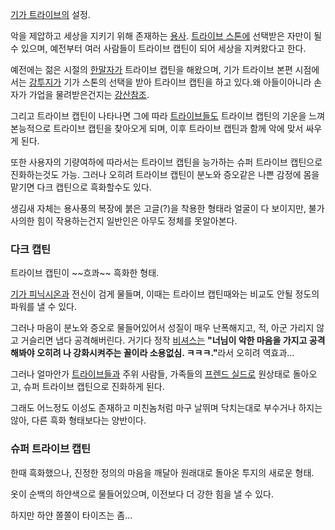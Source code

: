 [[기가 트라이브]]의 설정.

악을 제압하고 세상을 지키기 위해 존재하는 [[용사]]. [[트라이브 스톤]]에 선택받은 자만이 될 수 있으며, 예전부터 여러 사람들이 트라이브 캡틴이 되어 세상을 지켜왔다고 한다.

예전에는 젊은 시절의 [[한말자]]가 트라이브 캡틴을 해왔으며, 기가 트라이브 본편 시점에서는 [[강투지]]가 기가 스톤의 선택을 받아 트라이브 캡틴을 하고 있다.왜 아들이아니라 손자가 가업을 물려받은건지는 [[강산]]참조.

그리고 트라이브 캡틴이 나타나면 그에 따라 [[트라이브]]들도 트라이브 캡틴의 기운을 느껴 본능적으로 트라이브 캡틴을 찾아오게 되며, 이후 트라이브 캡틴과 함께 악에 맞서 싸우게 된다.

또한 사용자의 기량여하에 따라서는 트라이브 캡틴을 능가하는 슈퍼 트라이브 캡틴으로 진화하는것도 가능. 그러나 오히려 트라이브 캡틴이 분노와 증오같은 나쁜 감정에 몸을 맡기면 다크 캡틴으로 흑화할수도 있다.

생김새 자체는 용사풍의 복장에 붉은 고글(?)을 착용한 형태라 얼굴이 다 보이지만, 불가사의한 힘이 작용하는건지 일반인은 아무도 정체를 못알아본다.

=== 다크 캡틴 ===
트라이브 캡틴이 ~~흐콰~~ 흑화한 형태.

[[기가 피닉시온]]과 전신이 검게 물들며, 이때는 트라이브 캡틴때와는 비교도 안될 정도의 파워를 낼 수 있다.

그러나 마음이 분노와 증오로 물들어있어서 성질이 매우 난폭해지고, 적, 아군 가리지 않고 거슬리면 냅다 공격해버린다. 거기다 정작 [[비셔스]]는 '''"너님이 악한 마음을 가지고 공격해봐야 오히려 나 강화시켜주는 꼴이라 소용없심. ㅋㅋㅋ."'''라서 오히려 역효과...

그러나 얼마안가 [[트라이브]]들과 주위 사람들, 가족들의 [[프렌드 실드]]로 원상태로 돌아오고, 슈퍼 트라이브 캡틴으로 진화하게 된다.

그래도 어느정도 이성도 존재하고 미친놈처럼 마구 날뛰며 닥치는대로 부수거나 하지는 않아, 다른 흑화 형태보다는 양반이다. 

=== 슈퍼 트라이브 캡틴 ===
한때 흑화했으나, 진정한 정의의 마음을 깨달아 원래대로 돌아온 투지의 새로운 형태. 

옷이 순백의 하얀색으로 물들어있으며, 이전보다 더 강한 힘을 낼 수 있다.

하지만 하얀 쫄쫄이 타이즈는 좀... 
